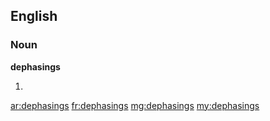 ==English==

===Noun===
'''dephasings'''

# {{plural of|dephasing}}

[[ar:dephasings]]
[[fr:dephasings]]
[[mg:dephasings]]
[[my:dephasings]]